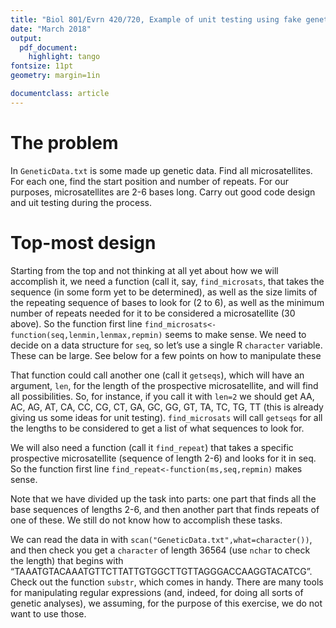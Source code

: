 ```yaml
---
title: "Biol 801/Evrn 420/720, Example of unit testing using fake genetic data"
date: "March 2018"
output: 
  pdf_document:
    highlight: tango
fontsize: 11pt
geometry: margin=1in

documentclass: article
---
```


# The problem

In `GeneticData.txt` is some made up genetic data. Find all microsatellites. 
For each one, find the start position and number of repeats. For our purposes, microsatellites 
are 2-6 bases long. Carry out good code design and uit testing during the process.

# Top-most design

Starting from the top and not thinking at all yet about how we will accomplish it, we need a 
function (call it, say, `find_microsats`, that takes the sequence (in some form yet to be determined), 
as well as the size limits of the repeating sequence of bases to look for (2 to 6), as well as the 
minimum number of repeats needed for it to be considered a microsatellite (30 above). So the function 
first line `find_microsats<-function(seq,lenmin,lenmax,repmin)` seems to make sense. We need to decide 
on a data structure for `seq`, so let's use a single R `character` variable. These can be large. See 
below for a few points on how to manipulate these

That function could call another one (call it `getseqs`), which will have an argument, `len`, for the length
of the prospective microsatellite, and will find all possibilities. So, for instance, if you call it
with `len=2` we should get AA, AC, AG, AT, CA, CC, CG, CT, GA, GC, GG, GT, TA, TC, TG, TT (this is already
giving us some ideas for unit testing). `find_microsats` will call `getseqs` for all the lengths to be considered
to get a list of what sequences to look for.

We will also need a function (call it `find_repeat`) that takes a specific prospective microsatellite 
(sequence of length 2-6) and looks for it in seq. So the function first line `find_repeat<-function(ms,seq,repmin)`
makes sense. 

Note that we have divided up the task into parts: one part that finds all the base sequences of lengths 2-6,
and then another part that finds repeats of one of these. We still do not know how to accomplish these tasks. 

We can 
read the data in with `scan("GeneticData.txt",what=character())`, and then check you get a `character` of 
length 36564 (use `nchar` to check the length) that begins with "TAAATGTACAAATGTTCTTATTGTGGCTTGTTAGGGACCAAGGTACATCG".
Check out the function `substr`, which comes in handy. There are many tools for manipulating regular expressions
(and, indeed, for doing all sorts of genetic analyses), we assuming, for the purpose of this exercise,
we do not want to use those.


